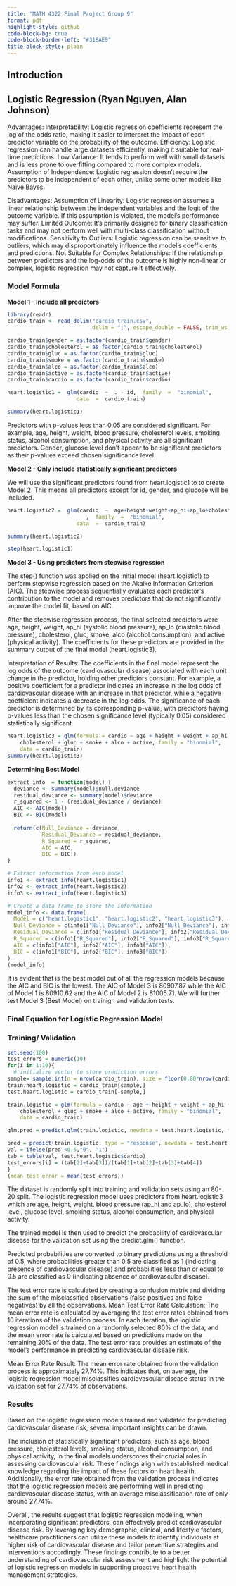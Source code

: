 ```yaml
---
title: "MATH 4322 Final Project Group 9"
format: pdf
highlight-style: github
code-block-bg: true
code-block-border-left: "#31BAE9"
title-block-style: plain
---
```


## Introduction

## Logistic Regression (Ryan Nguyen, Alan Johnson)

Advantages: Interpretability: Logistic regression coefficients represent the log of the odds ratio, making it easier to interpret the impact of each predictor variable on the probability of the outcome.
Efficiency: Logistic regression can handle large datasets efficiently, making it suitable for real-time predictions.
Low Variance: It tends to perform well with small datasets and is less prone to overfitting compared to more complex models.
Assumption of Independence: Logistic regression doesn't require the predictors to be independent of each other, unlike some other models like Naive Bayes.

Disadvantages: Assumption of Linearity: Logistic regression assumes a linear relationship between the independent variables and the logit of the outcome variable. If this assumption is violated, the model's performance may suffer.
Limited Outcome: It's primarily designed for binary classification tasks and may not perform well with multi-class classification without modifications. Sensitivity to Outliers: Logistic regression can be sensitive to outliers, which may disproportionately influence the model's coefficients and predictions.
Not Suitable for Complex Relationships: If the relationship between predictors and the log-odds of the outcome is highly non-linear or complex, logistic regression may not capture it effectively.

### Model Formula




\begin{align}
P(\text{cardio}=1|X) = \frac{%
\begin{aligned}[t]
& \exp(\beta_0 + \beta_1 \times \text{age}+ \beta_2 \times \text{height}  + \beta_3 \times \text{weight} + \beta_4 \times \text{gender} + \beta_5 \times \text{ap\_hi} \\
& + \beta_6 \times \text{ap\_lo} + \beta_7 \times \text{cholesterol} + \beta_8 \times \text{gluc} + \beta_9 \times \text{smoke} + \beta_{10} \times \text{alco}\\
& + \beta_{11} \times \text{active})
\end{aligned}
}{%
\begin{aligned}[t]
& 1 + \exp(\beta_0 + \beta_1 \times \text{age}+ \beta_2 \times \text{height}  + \beta_3 \times \text{weight} + \beta_4 \times \text{gender} + \beta_5 \times \text{ap\_hi} \\
& + \beta_6 \times \text{ap\_lo} + \beta_7 \times \text{cholesterol} + \beta_8 \times \text{gluc} + \beta_9 \times \text{smoke} + \beta_{10} \times \text{alco}\\
& + \beta_{11} \times \text{active})
\end{aligned}
}
\end{align}

**Model 1 - Include all predictors**

```r
library(readr)
cardio_train <- read_delim("cardio_train.csv",
                           delim = ";", escape_double = FALSE, trim_ws = TRUE)

cardio_train$gender = as.factor(cardio_train$gender)
cardio_train$cholesterol = as.factor(cardio_train$cholesterol)
cardio_train$gluc = as.factor(cardio_train$gluc)
cardio_train$smoke = as.factor(cardio_train$smoke)
cardio_train$alco = as.factor(cardio_train$alco)
cardio_train$active = as.factor(cardio_train$active)
cardio_train$cardio = as.factor(cardio_train$cardio)

heart.logistic1 =  glm(cardio  ~  . - id,  family  =  "binomial",
                      data  =  cardio_train)

summary(heart.logistic1)

```

Predictors with p-values less than 0.05 are considered significant. For example, age, height, weight, blood pressure, cholesterol levels, smoking status, alcohol consumption, and physical activity are all significant predictors. Gender, glucose level don't appear to be significant predictors as their p-values exceed chosen significance level.

**Model 2 - Only include statistically significant predictors**


We will use the significant predictors found from heart.logistic1 to to create Model 2. This means all predictors except for id, gender, and glucose will be included.


```r
heart.logistic2 =  glm(cardio  ~  age+height+weight+ap_hi+ap_lo+cholesterol+smoke+alco+active
                         ,  family  =  "binomial",
                      data  =  cardio_train)

summary(heart.logistic2)
```

```r
step(heart.logistic1)
```

**Model 3 - Using predictors from stepwise regression**

The step() function was applied on the initial model (heart.logistic1) to perform stepwise regression based on the Akaike Information Criterion (AIC). The stepwise process sequentially evaluates each predictor's contribution to the model and removes predictors that do not significantly improve the model fit, based on AIC.

After the stepwise regression process, the final selected predictors were age, height, weight, ap_hi (systolic blood pressure), ap_lo (diastolic blood pressure), cholesterol, gluc, smoke, alco (alcohol consumption), and active (physical activity). The coefficients for these predictors are provided in the summary output of the final model (heart.logistic3).

Interpretation of Results: The coefficients in the final model represent the log odds of the outcome (cardiovascular disease) associated with each unit change in the predictor, holding other predictors constant. For example, a positive coefficient for a predictor indicates an increase in the log odds of cardiovascular disease with an increase in that predictor, while a negative coefficient indicates a decrease in the log odds. The significance of each predictor is determined by its corresponding p-value, with predictors having p-values less than the chosen significance level (typically 0.05) considered statistically significant.

```r
heart.logistic3 = glm(formula = cardio ~ age + height + weight + ap_hi + ap_lo + 
    cholesterol + gluc + smoke + alco + active, family = "binomial", 
    data = cardio_train)
summary(heart.logistic3)
```

**Determining Best Model**

```r
extract_info  = function(model) {
  deviance <- summary(model)$null.deviance
  residual_deviance <- summary(model)$deviance
  r_squared <- 1 - (residual_deviance / deviance)
  AIC <- AIC(model)
  BIC <- BIC(model)
  
  return(c(Null_Deviance = deviance,
           Residual_Deviance = residual_deviance,
           R_Squared = r_squared,
           AIC = AIC,
           BIC = BIC))
}

# Extract information from each model
info1 <- extract_info(heart.logistic1)
info2 <- extract_info(heart.logistic2)
info3 <- extract_info(heart.logistic3)

# Create a data frame to store the information
model_info <- data.frame(
  Model = c("heart.logistic1", "heart.logistic2", "heart.logistic3"),
  Null_Deviance = c(info1["Null_Deviance"], info2["Null_Deviance"], info3["Null_Deviance"]),
  Residual_Deviance = c(info1["Residual_Deviance"], info2["Residual_Deviance"], info3["Residual_Deviance"]),
  R_Squared = c(info1["R_Squared"], info2["R_Squared"], info3["R_Squared"]),
  AIC = c(info1["AIC"], info2["AIC"], info3["AIC"]),
  BIC = c(info1["BIC"], info2["BIC"], info3["BIC"])
)
(model_info)
```

It is evident that \textcolor{red}{Model 3} is the best model out of all the regression models because the AIC and BIC is the lowest. The AIC of Model 3 is 80907.87 while the AIC of Model 1 is 80910.62 and the AIC of Model 2 is 81005.71. We will further test Model 3 (Best Model) on trainign and validation tests.

### Final Equation for Logistic Regression Model

\begin{align}
P(\text{cardio}=1|X) = \frac{%
\begin{aligned}[t]
& \exp(-8.188 + 0.0001485 \times \text{age}+ -0.005255 \times \text{height}  + 0.01521 \times \text{weight} \\
& + 0.03953\times \text{ap\_hi} + 0.0003007\times \text{ap\_lo} + 0.4218 \times \text{cholesterol2} \\
& + 1.134 \times \text{cholesterol3} +  0.03005 \times \text{gluc2} +  -0.3389 \times \text{gluc3} \\
& + -0.1256\times \text{smoke1} + -0.1681 \times \text{alco1} + -0.2101 \times \text{active1})
\end{aligned}
}{%
\begin{aligned}[t]
& 1+ \exp(-8.188 + 0.0001485 \times \text{age}+ -0.005255 \times \text{height}  + 0.01521 \times \text{weight} \\
& + 0.03953\times \text{ap\_hi} + 0.0003007\times \text{ap\_lo} + 0.4218 \times \text{cholesterol2} \\
& + 1.134 \times \text{cholesterol3} +  0.03005 \times \text{gluc2} +  -0.3389 \times \text{gluc3} \\
& + -0.1256\times \text{smoke1} + -0.1681 \times \text{alco1} + -0.2101 \times \text{active1})
\end{aligned}
}
\end{align}

### Training/ Validation

```r
set.seed(100)
test_errors = numeric(10)
for(i in 1:10){
  # initialize vector to store prediction errors
sample= sample.int(n = nrow(cardio_train), size = floor(0.80*nrow(cardio_train)))
train.heart.logistic = cardio_train[sample,]
test.heart.logistic = cardio_train[-sample,]

train.logistic = glm(formula = cardio ~ age + height + weight + ap_hi + ap_lo + 
    cholesterol + gluc + smoke + alco + active, family = "binomial", 
    data = cardio_train)

glm.pred = predict.glm(train.logistic, newdata = test.heart.logistic, type = "response")

pred = predict(train.logistic, type = "response", newdata = test.heart.logistic)
val = ifelse(pred <0.5,"0", "1")
tab = table(val, test.heart.logistic$cardio)
test_errors[i] = (tab[2]+tab[3])/(tab[1]+tab[2]+tab[3]+tab[4])
}
(mean_test_error = mean(test_errors))


```


The dataset is randomly split into training and validation sets using an 80-20 split. The logistic regression model uses predictors from heart.logistic3 which are age, height, weight, blood pressure (ap_hi and ap_lo), cholesterol level, glucose level, smoking status, alcohol consumption, and physical activity. 

The trained model is then used to predict the probability of cardiovascular disease for the validation set using the predict.glm() function. 

Predicted probabilities are converted to binary predictions using a threshold of 0.5, where probabilities greater than 0.5 are classified as 1 (indicating presence of cardiovascular disease) and probabilities less than or equal to 0.5 are classified as 0 (indicating absence of cardiovascular disease). 

The test error rate is calculated by creating a confusion matrix and dividing the sum of the misclassified observations (false positives and false negatives) by all the observations. Mean Test Error Rate Calculation: The mean error rate is calculated by averaging the test error rates obtained from 10 iterations of the validation process. In each iteration, the logistic regression model is trained on a randomly selected 80% of the data, and the mean error rate is calculated based on predictions made on the remaining 20% of the data. The test error rate provides an estimate of the model's performance in predicting cardiovascular disease risk. 

Mean Error Rate Result: The mean error rate obtained from the validation process is approximately 27.74%. This indicates that, on average, the logistic regression model misclassifies cardiovascular disease status in the validation set for 27.74% of observations. 

### Results

Based on the logistic regression models trained and validated for predicting cardiovascular disease risk, several important insights can be drawn. 

The inclusion of statistically significant predictors, such as age, blood pressure, cholesterol levels, smoking status, alcohol consumption, and physical activity, in the final models underscores their crucial roles in assessing cardiovascular risk. These findings align with established medical knowledge regarding the impact of these factors on heart health. Additionally, the error rate obtained from the validation process indicates that the logistic regression models are performing well in predicting cardiovascular disease status, with an average misclassification rate of only around 27.74%.

Overall, the results suggest that logistic regression modeling, when incorporating significant predictors, can effectively predict cardiovascular disease risk. By leveraging key demographic, clinical, and lifestyle factors, healthcare practitioners can utilize these models to identify individuals at higher risk of cardiovascular disease and tailor preventive strategies and interventions accordingly. These findings contribute to a better understanding of cardiovascular risk assessment and highlight the potential of logistic regression models in supporting proactive heart health management strategies.
